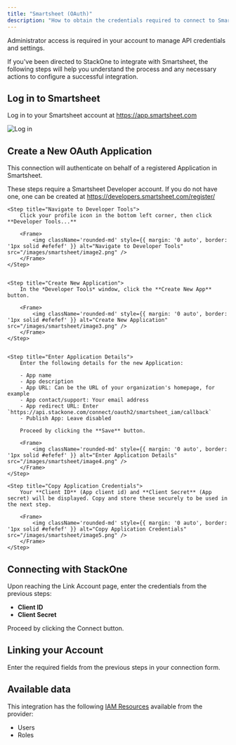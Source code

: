 ```yaml
---
title: "Smartsheet (OAuth)"
description: "How to obtain the credentials required to connect to Smartsheet Oauth."
---
```



<Note>
  Administrator access is required in your account to manage API credentials and settings.
</Note>

If you've been directed to StackOne to integrate with Smartsheet, the following steps will help you understand the process and any necessary actions to configure a successful integration.

## Log in to Smartsheet

Log in to your Smartsheet account at https://app.smartsheet.com 

<Frame>
    <img className='rounded-md' style={{ margin: '0 auto', border: '1px solid #efefef' }} alt="Log in" src="/images/smartsheet/image1.png" />
</Frame>


## Create a New OAuth Application

This connection will authenticate on behalf of a registered Application in Smartsheet.

These steps require a Smartsheet Developer account. If you do not have one, one can be created at https://developers.smartsheet.com/register/

<Steps>
    
    <Step title="Navigate to Developer Tools">
        Click your profile icon in the bottom left corner, then click **Developer Tools...**

        <Frame>
            <img className='rounded-md' style={{ margin: '0 auto', border: '1px solid #efefef' }} alt="Navigate to Developer Tools" src="/images/smartsheet/image2.png" />
        </Frame>
    </Step>

    
    <Step title="Create New Application">
        In the *Developer Tools* window, click the **Create New App** button.

        <Frame>
            <img className='rounded-md' style={{ margin: '0 auto', border: '1px solid #efefef' }} alt="Create New Application" src="/images/smartsheet/image3.png" />
        </Frame>
    </Step>

    
    <Step title="Enter Application Details">
        Enter the following details for the new Application:

        - App name
        - App description
        - App URL: Can be the URL of your organization's homepage, for example
        - App contact/support: Your email address
        - App redirect URL: Enter `https://api.stackone.com/connect/oauth2/smartsheet_iam/callback`
        - Publish App: Leave disabled

        Proceed by clicking the **Save** button.

        <Frame>
            <img className='rounded-md' style={{ margin: '0 auto', border: '1px solid #efefef' }} alt="Enter Application Details" src="/images/smartsheet/image4.png" />
        </Frame>
    </Step>
    
    <Step title="Copy Application Credentials">
        Your **Client ID** (App client id) and **Client Secret** (App secret) will be displayed. Copy and store these securely to be used in the next step.

        <Frame>
            <img className='rounded-md' style={{ margin: '0 auto', border: '1px solid #efefef' }} alt="Copy Application Credentials" src="/images/smartsheet/image5.png" />
        </Frame>
    </Step>

</Steps>


## Connecting with StackOne

Upon reaching the Link Account page, enter the credentials from the previous steps:
- **Client ID**
- **Client Secret**

Proceed by clicking the Connect button.


## Linking your Account

Enter the required fields from the previous steps in your connection form.

<IntegrationFooter />

## Available data

This integration has the following [IAM Resources](https://docs.stackone.com/reference/getting-started-with-your-api) available from the provider:
<ul>
  <li>Users</li>
  <li>Roles</li>
</ul>
